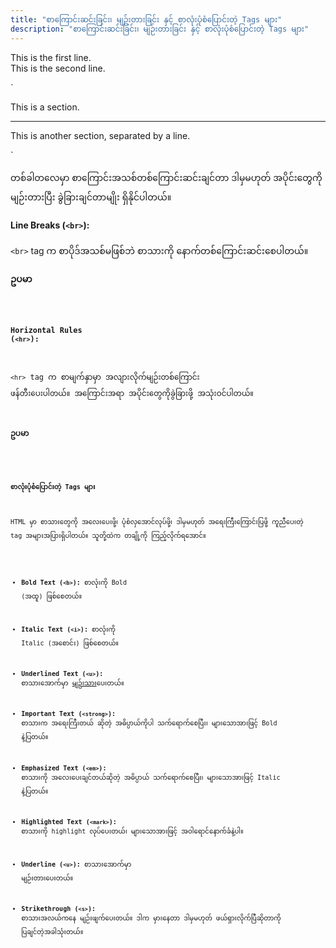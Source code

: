 ```yaml
---
title: "စာကြောင်းဆင်းခြင်း၊ မျဉ်းတားခြင်း နှင့် စာလုံးပုံစံပြောင်းတဲ့ Tags များ"
description: "စာကြောင်းဆင်းခြင်း၊ မျဉ်းတားခြင်း နှင့် စာလုံးပုံစံပြောင်းတဲ့ Tags များ"
---
```



<p>This is the first line.<br>This is the second line.</p>
`
<p>This is a section.</p>
<hr>
<p>This is another section, separated by a line.</p>
`

တစ်ခါတလေမှာ စာကြောင်းအသစ်တစ်ကြောင်းဆင်းချင်တာ ဒါမှမဟုတ် အပိုင်းတွေကို မျဉ်းတားပြီး ခွဲခြားချင်တာမျိုး ရှိနိုင်ပါတယ်။

#### Line Breaks (`<br>`):
`<br>` tag က စာပိုဒ်အသစ်မဖြစ်ဘဲ စာသားကို နောက်တစ်ကြောင်းဆင်းစေပါတယ်။

**ဥပမာ**

<Code title='HTML' lang='html' code={brEg} />

#### Horizontal Rules (`<hr>`):
`<hr>` tag က စာမျက်နှာမှာ အလျားလိုက်မျဉ်းတစ်ကြောင်း ဖန်တီးပေးပါတယ်။ အကြောင်းအရာ အပိုင်းတွေကိုခွဲခြားဖို့ အသုံးဝင်ပါတယ်။

**ဥပမာ**

<Code title='HTML' lang='html' code={hrEg} />

#### စာလုံးပုံစံပြောင်းတဲ့ Tags များ
HTML မှာ စာသားတွေကို အလေးပေးဖို့၊ ပုံစံလှအောင်လုပ်ဖို့၊ ဒါမှမဟုတ် အရေးကြီးကြောင်းပြဖို့ ကူညီပေးတဲ့ tag အများအပြားရှိပါတယ်။ သူတို့ထဲက တချို့ကို ကြည့်လိုက်ရအောင်။

- **Bold Text (`<b>`):** စာလုံးကို Bold (အထူ) ဖြစ်စေတယ်။

- **Italic Text (`<i>`):** စာလုံးကို Italic (အစောင်း) ဖြစ်စေတယ်။

- **Underlined Text (`<u>`):** စာသားအောက်မှာ <u>မျဉ်းသား</u>ပေးတယ်။

- **Important Text (`<strong>`):** စာသားက အရေးကြီးတယ် ဆိုတဲ့ အဓိပ္ပာယ်ကိုပါ သက်ရောက်စေပြီး၊ များသောအားဖြင့် Bold နဲ့ပြတယ်။

- **Emphasized Text (`<em>`):** စာသားကို အလေးပေးချင်တယ်ဆိုတဲ့ အဓိပ္ပာယ် သက်ရောက်စေပြီး၊ များသောအားဖြင့် Italic နဲ့ပြတယ်။

- **Highlighted Text (`<mark>`):** စာသားကို highlight လုပ်ပေးတယ်၊ များသောအားဖြင့် အဝါရောင်နောက်ခံနဲ့ပါ။

- **Underline (`<u>`):** စာသားအောက်မှာ မျဉ်းတားပေးတယ်။

- **Strikethrough (`<s>`):** စာသားအလယ်ကနေ မျဉ်းဖျက်ပေးတယ်။ ဒါက မှားနေတာ ဒါမှမဟုတ် ဖယ်ရှားလိုက်ပြီဆိုတာကို ပြချင်တဲ့အခါသုံးတယ်။

<ContentImage src={format} alt="Text formatting tags" />